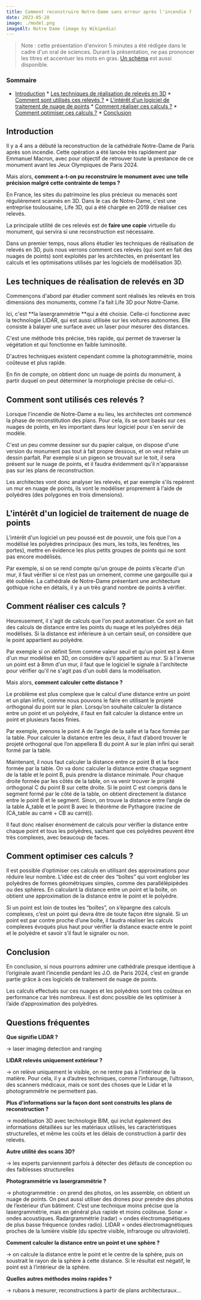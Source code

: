 ```yaml
---
title: Comment reconstruire Notre-Dame sans erreur après l'incendie ?
date: 2023-05-28
image: ./model.png
imageAlt: Notre Dame (image by Wikipedia)
---
```


> Note : cette présentation d'environ 5 minutes a été rédigée dans le cadre d'un oral de sciences. Durant la présentation, ne pas prononcer les titres et accentuer les mots en gras. [Un schéma](./geogebra-schema.ggb) est aussi disponible.

### Sommaire

<!--ts-->
   * [Introduction](#introduction)
    * [Les techniques de réalisation de relevés en 3D](#les-techniques-de-réalisation-de-relevés-en-3d)
    * [Comment sont utilisés ces relevés ?](#comment-sont-utilisés-ces-relevés-)
    * [L'intérêt d'un logiciel de traitement de nuage de points](#lintérêt-dun-logiciel-de-traitement-de-nuage-de-points)
    * [Comment réaliser ces calculs ?](#comment-réaliser-ces-calculs-)
    * [Comment optimiser ces calculs ?](#comment-optimiser-ces-calculs-)
    * [Conclusion](#conclusion)
<!--te-->

## Introduction

Il y a 4 ans a débuté la reconstruction de la cathédrale Notre-Dame de Paris après son incendie. Cette opération a été lancée très rapidement par Emmanuel Macron, avec pour objectif de retrouver toute la prestance de ce monument avant les Jeux Olympiques de Paris 2024.

Mais alors, **comment a-t-on pu reconstruire le monument avec une telle précision malgré cette contrainte de temps ?**

En France, les sites du patrimoine les plus précieux ou menacés sont régulièrement scannés en 3D. Dans le cas de Notre-Dame, c'est une entreprise toulousaine, Life 3D, qui a été chargée en 2019 de réaliser ces relevés.  

La principale utilité de ces relevés est de **faire une copie** virtuelle du monument, qui servira si une reconstruction est nécessaire. 

Dans un premier temps, nous allons étudier les techniques de réalisation de relevés en 3D, puis nous verrons comment ces relevés (qui sont en fait des nuages de points) sont exploités par les architectes, en présentant les calculs et les optimisations utilisés par les logiciels de modélisation 3D.

## Les techniques de réalisation de relevés en 3D

Commençons d'abord par étudier comment sont réalisés les relevés en trois dimensions des monuments, comme l'a fait Life 3D pour Notre-Dame.

Ici, c'est **la lasergrammétrie **qui a été choisie. Celle-ci fonctionne avec la technologie LIDAR, qui est aussi utilisée sur les voitures autonomes. Elle consiste à balayer une surface avec un laser pour mesurer des distances.

C'est une méthode très précise, très rapide, qui permet de traverser la végétation et qui fonctionne en faible luminosité.

D'autres techniques existent cependant comme la photogrammétrie, moins coûteuse et plus rapide.

En fin de compte, on obtient donc un nuage de points du monument, à partir duquel on peut déterminer la morphologie précise de celui-ci.

## Comment sont utilisés ces relevés ?

Lorsque l'incendie de Notre-Dame a eu lieu, les architectes ont commencé la phase de reconstitution des plans. Pour cela, ils se sont basés sur ces nuages de points, en les important dans leur logiciel pour s'en servir de modèle.

C'est un peu comme dessiner sur du papier calque, on dispose d'une version du monument pas tout à fait propre dessous, et on veut refaire un dessin parfait. Par exemple si un pigeon se trouvait sur le toit, il sera présent sur le nuage de points, et il faudra évidemment qu'il n'apparaisse pas sur les plans de reconstruction.

Les architectes vont donc analyser les relevés, et par exemple s'ils repèrent un mur en nuage de points, ils vont le modéliser proprement à l'aide de polyèdres (des polygones en trois dimensions).

## L'intérêt d'un logiciel de traitement de nuage de points

L'intérêt d'un logiciel un peu poussé est de pouvoir, une fois que l'on a modélisé les polyèdres principaux (les murs, les toits, les fenêtres, les portes), mettre en évidence les plus petits groupes de points qui ne sont pas encore modélisés.

Par exemple, si on se rend compte qu'un groupe de points s’écarte d'un mur, il faut vérifier si ce n’est pas un ornement, comme une gargouille qui a été oubliée. La cathédrale de Notre-Dame présentant une architecture gothique riche en détails, il y a un très grand nombre de points à vérifier.

## Comment réaliser ces calculs ?

Heureusement, il s'agit de calculs que l'on peut automatiser. Ce sont en fait des calculs de distance entre les points du nuage et les polyèdres déjà modélisés. Si la distance est inférieure à un certain seuil, on considère que le point appartient au polyèdre.

Par exemple si on définit 5mm comme valeur seuil et qu'un point est à 4mm d'un mur modélisé en 3D, on considère qu'il appartient au mur. Si à l'inverse un point est à 8mm d'un mur, il faut que le logiciel le signale à l'architecte pour vérifier qu'il ne s'agit pas d'un oubli dans la modélisation.

Mais alors, **comment calculer cette distance ?**

Le problème est plus complexe que le calcul d’une distance entre un point et un plan infini, comme nous pouvons le faire en utilisant le projeté orthogonal du point sur le plan. Lorsqu’on souhaite calculer la distance entre un point et un polyèdre, il faut en fait calculer la distance entre un point et plusieurs faces finies.

Par exemple, prenons le point A de l’angle de la salle et la face formée par la table. Pour calculer la distance entre les deux, il faut d’abord trouver le projeté orthogonal que l’on appellera B du point A sur le plan infini qui serait formé par la table.

Maintenant, il nous faut calculer la distance entre ce point B et la face formée par la table.
On va donc calculer la distance entre chaque segment de la table et le point B, puis prendre la distance minimale. Pour chaque droite formée par les côtés de la table, on va venir trouver le projeté orthogonal C du point B sur cette droite. Si le point C est compris dans le segment formé par le côté de la table, on obtient directement la distance entre le point B et le segment. Sinon, on trouve la distance entre l’angle de la table A_table et le point B avec le théorème de Pythagore (racine de (CA_table au carré + CB au carré)).

Il faut donc réaliser énormément de calculs pour vérifier la distance entre chaque point et tous les polyèdres, sachant que ces polyèdres peuvent être très complexes, avec beaucoup de faces.

## Comment optimiser ces calculs ?

Il est possible d’optimiser ces calculs en utilisant des approximations pour réduire leur nombre. L'idée est de créer des “boîtes” qui vont englober les polyèdres de formes géométriques simples, comme des parallélépipèdes ou des sphères. En calculant la distance entre un point et la boîte, on obtient une approximation de la distance entre le point et le polyèdre.

Si un point est loin de toutes les “boîtes”, on s’épargne des calculs complexes, c’est un point qui devra être de toute façon être signalé. Si un point est par contre proche d’une boîte, il faudra réaliser les calculs complexes évoqués plus haut pour vérifier la distance exacte entre le point et le polyèdre et savoir s’il faut le signaler ou non.

## Conclusion

En conclusion, si nous pourrons admirer une cathédrale presque identique à l’originale avant l’incendie pendant les J.O. de Paris 2024, c’est en grande partie grâce à ces logiciels de traitement de nuage de points.

Les calculs effectués sur ces nuages et les polyèdres sont très coûteux en performance car très nombreux. Il est donc possible de les optimiser à l’aide d’approximation des polyèdres.

## Questions fréquentes

**Que signifie LIDAR ?**

→ laser imaging detection and ranging

**LIDAR relevés uniquement extérieur ?**

→ on relève uniquement le visible, on ne rentre pas à l’intérieur de la matière. Pour cela, il y a d’autres techniques, comme l’infrarouge, l’ultrason, des scanners médicaux, mais ce sont des choses que le Lidar et la photogrammétrie ne permettent pas.

**Plus d’informations sur la façon dont sont construits les plans de reconstruction ?**

→ modélisation 3D avec technologie BIM, qui inclut également des informations détaillées sur les matériaux utilisés, les caractéristiques structurelles, et même les coûts et les délais de construction à partir des relevés.

**Autre utilité des scans 3D?**

→ les experts parviennent parfois à détecter des défauts de conception ou des faiblesses structurelles

**Photogrammétrie vs lasergrammétrie ?**

→ photogrammétrie : on prend des photos, on les assemble, on obtient un nuage de points. On peut aussi utiliser des drones pour prendre des photos de l’extérieur d’un bâtiment. C’est une technique moins précise que la lasergrammétrie, mais en général plus rapide et moins coûteuse. Sonar = ondes acoustiques. Radargrammétrie (radar) = ondes électromagnétiques de plus basse fréquence (ondes radio). LIDAR = ondes électromagnétiques proches de la lumière visible (du spectre visible, infrarouge ou ultraviolet).

**Comment calculer la distance entre un point et une sphère ?**

→ on calcule la distance entre le point et le centre de la sphère, puis on soustrait le rayon de la sphère à cette distance. Si le résultat est négatif, le point est à l’intérieur de la sphère.

**Quelles autres méthodes moins rapides ?**

→ rubans à mesurer, reconstructions à partir de plans architecturaux...
